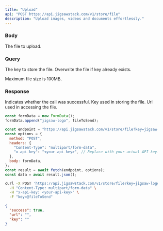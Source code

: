 ```yaml
---
title: "Upload"
api: "POST https://api.jigsawstack.com/v1/store/file"
description: "Upload images, videos and documents effortlessly."
---
```


### Body

<ParamField body="formData" type="formData" required>
  The file to upload.
</ParamField>

### Query

<ParamField query="key" type="string" required>
  The key to store the file.
</ParamField>

<ParamField query="overwrite" type="string" default="false">
  Overwrite the file if key already exists.
</ParamField>

<Info>Maximum file size is 100MB.</Info>

<Snippet file="header.mdx" />

### Response

<ResponseField name="success" type="boolean">
  Indicates whether the call was successful.
</ResponseField>

<ResponseField name="key" type="string">
  Key used in storing the file.
</ResponseField>

<ResponseField name="url" type="string">
  Url used in accessing the file.
</ResponseField>

<RequestExample>

```javascript Node.js
const formData = new FormData();
formData.append("jigsaw-logo", fileToSend);

const endpoint = "https://api.jigsawstack.com/v1/store/file?key=jigsaw-logo";
const options = {
  method: "POST",
  headers: {
    "Content-Type": "multipart/form-data",
    "x-api-key": "<your-api-key>", // Replace with your actual API key.
  },
  body: formData,
};
const result = await fetch(endpoint, options);
const data = await result.json();
```

```bash cURL
curl -X POST 'https://api.jigsawstack.com/v1/store/file?key=jigsaw-logo' \
  -H "Content-Type: multipart/form-data" \
  -H "x-api-key: <your-api-key>" \
  -F "key=@fileToSend"
```

</RequestExample>

<ResponseExample>

```json Response
{
  "success": true,
  "url": "",
  "key": ""
}
```

</ResponseExample>
